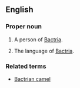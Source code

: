 ==English==

===Proper noun===
{{en-proper-noun|Bactrians}}
{{wikipedia}}

# {{countable}} A person of [[Bactria]].
# {{uncountable}} The language of [[Bactria]].

===Related terms===
* [[Bactrian camel]]